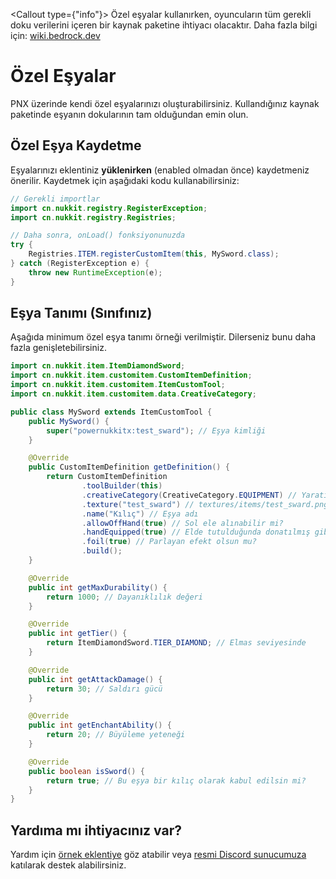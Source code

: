 
<Callout type={"info"}>
Özel eşyalar kullanırken, oyuncuların tüm gerekli doku verilerini içeren bir kaynak paketine ihtiyacı olacaktır.
Daha fazla bilgi için: <a href="https://wiki.bedrock.dev">wiki.bedrock.dev</a>
</Callout>

# Özel Eşyalar
PNX üzerinde kendi özel eşyalarınızı oluşturabilirsiniz. Kullandığınız kaynak paketinde eşyanın dokularının tam olduğundan emin olun.

## Özel Eşya Kaydetme
Eşyalarınızı eklentiniz **yüklenirken** (enabled olmadan önce) kaydetmeniz önerilir.
Kaydetmek için aşağıdaki kodu kullanabilirsiniz:

```java
// Gerekli importlar
import cn.nukkit.registry.RegisterException;
import cn.nukkit.registry.Registries;

// Daha sonra, onLoad() fonksiyonunuzda
try {
    Registries.ITEM.registerCustomItem(this, MySword.class);
} catch (RegisterException e) {
    throw new RuntimeException(e);
}
```

## Eşya Tanımı (Sınıfınız)
Aşağıda minimum özel eşya tanımı örneği verilmiştir. Dilerseniz bunu daha fazla genişletebilirsiniz.

```java
import cn.nukkit.item.ItemDiamondSword;
import cn.nukkit.item.customitem.CustomItemDefinition;
import cn.nukkit.item.customitem.ItemCustomTool;
import cn.nukkit.item.customitem.data.CreativeCategory;

public class MySword extends ItemCustomTool {
    public MySword() {
        super("powernukkitx:test_sward"); // Eşya kimliği
    }

    @Override
    public CustomItemDefinition getDefinition() {
        return CustomItemDefinition
                .toolBuilder(this)
                .creativeCategory(CreativeCategory.EQUIPMENT) // Yaratıcı modda hangi kategoride gözükecek
                .texture("test_sward") // textures/items/test_sward.png dosyasına karşılık gelmeli
                .name("Kılıç") // Eşya adı
                .allowOffHand(true) // Sol ele alınabilir mi?
                .handEquipped(true) // Elde tutulduğunda donatılmış gibi gözüksün mü?
                .foil(true) // Parlayan efekt olsun mu?
                .build();
    }

    @Override
    public int getMaxDurability() {
        return 1000; // Dayanıklılık değeri
    }

    @Override
    public int getTier() {
        return ItemDiamondSword.TIER_DIAMOND; // Elmas seviyesinde
    }

    @Override
    public int getAttackDamage() {
        return 30; // Saldırı gücü
    }

    @Override
    public int getEnchantAbility() {
        return 20; // Büyüleme yeteneği
    }

    @Override
    public boolean isSword() {
        return true; // Bu eşya bir kılıç olarak kabul edilsin mi?
    }
}
```

## Yardıma mı ihtiyacınız var?
Yardım için <a href="https://github.com/PowerNukkitX/ExamplePlugin-Maven">örnek eklentiye</a> göz atabilir veya <a href="https://discord.powernukkitx.org">resmi Discord sunucumuza</a> katılarak destek alabilirsiniz.